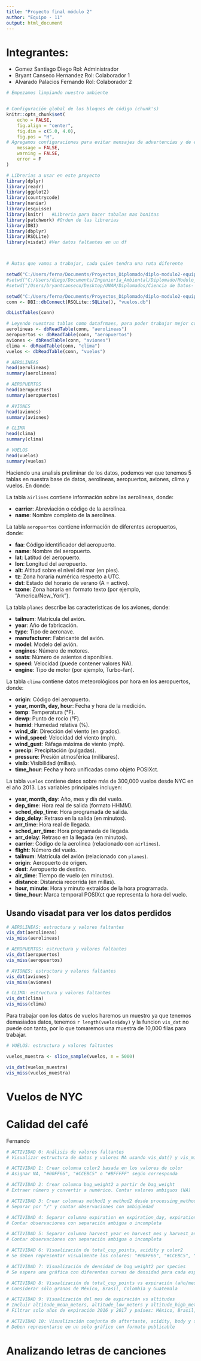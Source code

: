 ```yaml
---
title: "Proyecto final módulo 2"
author: "Equipo - 11"
output: html_document
---
```

# Integrantes:

+ Gomez Santiago Diego Rol: Administrador
+ Bryant Canseco Hernandez Rol: Colaborador 1
+ Alvarado Palacios Fernando  Rol: Colaborador 2



```r
# Empezamos limpiando nuestro ambiente


# Configuración global de los bloques de código (chunk's)
knitr::opts_chunk$set(
	echo = FALSE,
	fig.align = "center",
	fig.dim = c(5.0, 4.0),
	fig.pos = "H",
# Agregamos configuraciones para evitar mensajes de advertencias y de errores en el archivo
	message = FALSE,
	warning = FALSE,
	error = F
)

# Librerias a usar en este proyecto 
library(dplyr)
library(readr)
library(ggplot2)
library(countrycode)
library(naniar)
library(esquisse)
library(knitr)   #Libreria para hacer tabalas mas bonitas
library(patchwork) #Orden de las librerias
library(DBI)
library(dbplyr)
library(RSQLite)
library(visdat) #Ver datos faltantes en un df



# Rutas que vamos a trabajar, cada quien tendra una ruta diferente

setwd("C:/Users/ferna/Documents/Proyectos_Diplomado/diplo-modulo2-equipo-11/Data")
#setwd("C:/Users/diego/Documents/Ingeniería_Ambiental/Diplomado/Modulo_1/Proyecto_M1_P1/colaboracion-git-equipo-11/Data")
#setwd("/Users/bryantcanseco/Desktop/UNAM/Diplomados/Ciencia de Datos- UNAM/colaboracion-git-equipo-11/Data")

```



```r
setwd("C:/Users/ferna/Documents/Proyectos_Diplomado/diplo-modulo2-equipo-11/Data")
conn <- DBI::dbConnect(RSQLite::SQLite(), "vuelos.db")

```

```r

dbListTables(conn)

# Leyendo nuestras tablas como datafrmaes, para poder trabajar mejor con ellos
aerolineas <- dbReadTable(conn, "aerolineas")
aeropuertos <- dbReadTable(conn, "aeropuertos")
aviones <- dbReadTable(conn, "aviones")
clima <- dbReadTable(conn, "clima")
vuelos <- dbReadTable(conn, "vuelos")


```

```r
# AEROLINEAS
head(aerolineas)
summary(aerolineas)
```




```r
# AEROPUERTOS
head(aeropuertos)
summary(aeropuertos)
```

```r
# AVIONES
head(aviones)
summary(aviones)
```

```r
# CLIMA
head(clima)
summary(clima)
```

```r
# VUELOS
head(vuelos)
summary(vuelos)
```




Haciendo una analisis preliminar de los datos, podemos ver que tenemos 5 tablas en nuestra base de datos, aerolineas, aeropuertos, aviones, clima y vuelos.
En donde:


La tabla `airlines` contiene información sobre las aerolíneas,  donde:

- **carrier**: Abreviación o código de la aerolínea.
- **name**: Nombre completo de la aerolínea.

La tabla `aeropuertos` contiene información de diferentes aeropuertos, donde:

- **faa**: Código identificador del aeropuerto.
- **name**: Nombre del aeropuerto.
- **lat**: Latitud del aeropuerto.
- **lon**: Longitud del aeropuerto.
- **alt**: Altitud sobre el nivel del mar (en pies).
- **tz**: Zona horaria numérica respecto a UTC.
- **dst**: Estado del horario de verano (A = activo).
- **tzone**: Zona horaria en formato texto (por ejemplo, "America/New_York").


La tabla `planes` describe las características de los aviones, donde:

- **tailnum**: Matrícula del avión.
- **year**: Año de fabricación.
- **type**: Tipo de aeronave.
- **manufacturer**: Fabricante del avión.
- **model**: Modelo del avión.
- **engines**: Número de motores.
- **seats**: Número de asientos disponibles.
- **speed**: Velocidad (puede contener valores NA).
- **engine**: Tipo de motor (por ejemplo, Turbo-fan).

La tabla `clima` contiene datos meteorológicos por hora en los aeropuertos, donde:

- **origin**: Código del aeropuerto.
- **year, month, day, hour**: Fecha y hora de la medición.
- **temp**: Temperatura (°F).
- **dewp**: Punto de rocío (°F).
- **humid**: Humedad relativa (%).
- **wind_dir**: Dirección del viento (en grados).
- **wind_speed**: Velocidad del viento (mph).
- **wind_gust**: Ráfaga máxima de viento (mph).
- **precip**: Precipitación (pulgadas).
- **pressure**: Presión atmosférica (milibares).
- **visib**: Visibilidad (millas).
- **time_hour**: Fecha y hora unificadas como objeto POSIXct.


La tabla `vuelos` contiene datos sobre más de 300,000 vuelos desde NYC en el año 2013. Las variables principales incluyen:

- **year, month, day**: Año, mes y día del vuelo.
- **dep_time**: Hora real de salida (formato HHMM).
- **sched_dep_time**: Hora programada de salida.
- **dep_delay**: Retraso en la salida (en minutos).
- **arr_time**: Hora real de llegada.
- **sched_arr_time**: Hora programada de llegada.
- **arr_delay**: Retraso en la llegada (en minutos).
- **carrier**: Código de la aerolínea (relacionado con `airlines`).
- **flight**: Número del vuelo.
- **tailnum**: Matrícula del avión (relacionado con `planes`).
- **origin**: Aeropuerto de origen.
- **dest**: Aeropuerto de destino.
- **air_time**: Tiempo de vuelo (en minutos).
- **distance**: Distancia recorrida (en millas).
- **hour, minute**: Hora y minuto extraídos de la hora programada.
- **time_hour**: Marca temporal POSIXct que representa la hora del vuelo.



## Usando visadat para ver los datos perdidos


```r
# AEROLINEAS: estructura y valores faltantes
vis_dat(aerolineas)
vis_miss(aerolineas)
```

```r
# AEROPUERTOS: estructura y valores faltantes
vis_dat(aeropuertos)
vis_miss(aeropuertos)
```

```r
# AVIONES: estructura y valores faltantes
vis_dat(aviones)
vis_miss(aviones)
```

```r
# CLIMA: estructura y valores faltantes
vis_dat(clima)
vis_miss(clima)
```






Para trabajar con los datos de vuelos haremos un muestro ya que tenemos demasiados datos, tenemos `r length(vuelos$day) ` y la funcion `vis_dat` no puede con tanto, por lo que tomaremos una muestra de 10,000 filas para trabajar.


```r
# VUELOS: estructura y valores faltantes

vuelos_muestra <- slice_sample(vuelos, n = 5000)

vis_dat(vuelos_muestra)
vis_miss(vuelos_muestra)
```


# Vuelos de NYC





# Calidad del café

Fernando 


```r
# ACTIVIDAD 0: Análisis de valores faltantes
# Visualizar estructura de datos y valores NA usando vis_dat() y vis_miss()
```

```r
# ACTIVIDAD 1: Crear columna color2 basada en los valores de color
# Asignar NA, "#00FF66", "#CCEBC5" o "#BFFFFF" según corresponda
```

```r
# ACTIVIDAD 2: Crear columna bag_weight2 a partir de bag_weight
# Extraer número y convertir a numérico. Contar valores ambiguos (NA)
```

```r
# ACTIVIDAD 3: Crear columnas method1 y method2 desde processing_method
# Separar por "/" y contar observaciones con ambigüedad
```

```r
# ACTIVIDAD 4: Separar columna expiration en expiration_day, expiration_month y expiration_year
# Contar observaciones con separación ambigua o incompleta
```

```r
# ACTIVIDAD 5: Separar columna harvest_year en harvest_mes y harvest_anio
# Contar observaciones con separación ambigua o incompleta
```

```r
# ACTIVIDAD 6: Visualización de total_cup_points, acidity y color2
# Se deben representar visualmente los colores: "#00FF66", "#CCEBC5", "#BFFFFF"
```

```r
# ACTIVIDAD 7: Visualización de densidad de bag_weight2 por species
# Se espera una gráfica con diferentes curvas de densidad para cada especie
```

```r
# ACTIVIDAD 8: Visualización de total_cup_points vs expiración (año/mes)
# Considerar sólo granos de México, Brasil, Colombia y Guatemala
```

```r
# ACTIVIDAD 9: Visualización del mes de expiración vs altitudes
# Incluir altitude_mean_meters, altitude_low_meters y altitude_high_meters
# Filtrar solo años de expiración 2016 y 2017 y países: México, Brasil, Colombia y Guatemala
```

```r
# ACTIVIDAD 10: Visualización conjunta de aftertaste, acidity, body y species
# Deben representarse en un solo gráfico con formato publicable
```



# Analizando letras de canciones



